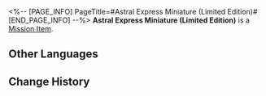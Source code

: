 <%-- [PAGE_INFO]
PageTitle=#Astral Express Miniature (Limited Edition)#
[END_PAGE_INFO] --%>
{{Item Infobox
|id          = 140500
|image       = Item Astral Express Miniature (Limited Edition).png{{subst:void|<!--$UPLOAD:<<SpriteOutput/ItemFigures/140500.png>-<Item Astral Express Miniature (Limited Edition).png>-<Item Icons>>-->}}
|type        = Mission Item
|invCategory = Missions
|rarity      = 4
|effect      = 
|description = A miniature model based on the current Astral Express. A very expensive limited edition item paid for by Aventurine himself.
}}
{{Description|''"Here's a small token of congratulations to the Astral Express for obtaining the Radiant Feldspar &mdash; Aventurine"''}}
'''Astral Express Miniature (Limited Edition)''' is a [[Mission Item]].

==Other Languages==
{{Other Languages
|en   = Astral Express Miniature (Limited Edition)
|zhs  = 星穹列车微缩模型（限量版）
|zht  = 星穹列車微縮模型（限量版）
|ja   = 星穹列車のミニチュア模型（限定版）
|ko   = 은하열차 미니어처(한정판)
|es   = Modelo del Expreso Astral en miniatura (edición limitada)
|fr   = Modèle miniature de l'Astral Express (édition limitée)
|ru   = Модель Звёздного экспресса (эксклюзивное издание)
|th   = โมเดล Astral Express ย่อส่วน (ลิมิเต็ด)
|vi   = Mô Hình Thu Nhỏ Của Đội Tàu Astral (Bản Giới Hạn)
|de   = Astralexpress-Miniaturmodell (limitiert)
|id   = Miniatur Astral Express (Edisi Terbatas)
|pt   = Miniatura do Expresso Astral (Edição Limitada)
}}

==Change History==
{{Change History|2.3}}